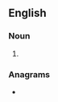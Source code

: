 ==English==

===Noun===
{{head|en|noun form}}

# {{plural of|en|watcher}}

===Anagrams===
* {{anagrams|en|a=acehrstw|Wachters|war chest|warchest|wratches}}